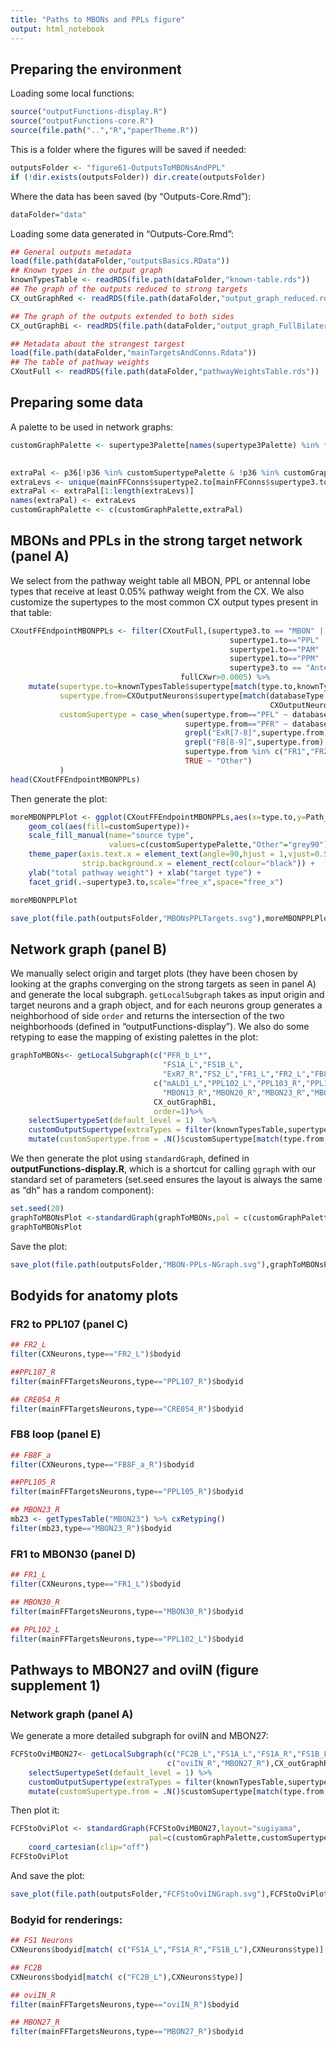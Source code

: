 ```yaml
---
title: "Paths to MBONs and PPLs figure"
output: html_notebook
---
```

## Preparing the environment

Loading some local functions:
```r
source("outputFunctions-display.R")
source("outputFunctions-core.R")
source(file.path("..","R","paperTheme.R"))
```

This is a folder where the figures will be saved if needed:
```r
outputsFolder <- "figure61-OutputsToMBONsAndPPL"
if (!dir.exists(outputsFolder)) dir.create(outputsFolder)
```

Where the data has been saved (by "Outputs-Core.Rmd"):
```r
dataFolder="data"
```

Loading some data generated in "Outputs-Core.Rmd":
```r
## General outputs metadata
load(file.path(dataFolder,"outputsBasics.RData"))
## Known types in the output graph
knownTypesTable <- readRDS(file.path(dataFolder,"known-table.rds"))
## The graph of the outputs reduced to strong targets
CX_outGraphRed <- readRDS(file.path(dataFolder,"output_graph_reduced.rds"))

## The graph of the outputs extended to both sides
CX_outGraphBi <- readRDS(file.path(dataFolder,"output_graph_FullBilateral.rds"))

## Metadata about the strongest targest
load(file.path(dataFolder,"mainTargetsAndConns.Rdata"))
## The table of pathway weights
CXoutFull <- readRDS(file.path(dataFolder,"pathwayWeightsTable.rds"))
```

## Preparing some data
A palette to be used in network graphs:
```r
customGraphPalette <- supertype3Palette[names(supertype3Palette) %in% filter(mainFFConns,
                                                                             Path_weight>0.005)$supertype3.to]

extraPal <- p36[!p36 %in% customSupertypePalette & !p36 %in% customGraphPalette]
extraLevs <- unique(mainFFConns$supertype2.to[mainFFConns$supertype3.to=="Terra incognita"])
extraPal <- extraPal[1:length(extraLevs)]
names(extraPal) <- extraLevs
customGraphPalette <- c(customGraphPalette,extraPal)
```

## MBONs and PPLs in the strong target network (panel A)
We select from the pathway weight table all MBON, PPL or antennal lobe types that receive at least 0.05% pathway weight from the CX. We also customize the supertypes to the most common CX output types present in that table: 
```r
CXoutFFEndpointMBONPPLs <- filter(CXoutFull,(supertype3.to == "MBON" | 
                                                 supertype1.to=="PPL" | 
                                                 supertype1.to=="PAM" | 
                                                 supertype1.to=="PPM" | 
                                                 supertype3.to == "Antennal lobe") & 
                                      fullCXwr>0.0005) %>%
    mutate(supertype.to=knownTypesTable$supertype[match(type.to,knownTypesTable$type)],
           supertype.from=CXOutputNeurons$supertype[match(databaseType.from,
                                                          CXOutputNeurons$databaseType)],
           customSupertype = case_when(supertype.from=="PFL" ~ databaseType.from,
                                       supertype.from=="PFR" ~ databaseType.from,
                                       grepl("ExR[7-8]",supertype.from) ~ as.character(supertype.from),
                                       grepl("FB[8-9]",supertype.from) ~ "FB8-9",
                                       supertype.from %in% c("FR1","FR2","FS1","FS2","FC1") ~ as.character(supertype.from),
                                       TRUE ~ "Other")
           )
head(CXoutFFEndpointMBONPPLs)
```
Then generate the plot:
```r
moreMBONPPLPlot <- ggplot(CXoutFFEndpointMBONPPLs,aes(x=type.to,y=Path_weight)) +
    geom_col(aes(fill=customSupertype))+ 
    scale_fill_manual(name="source type",
                      values=c(customSupertypePalette,"Other"="grey90"))+
    theme_paper(axis.text.x = element_text(angle=90,hjust = 1,vjust=0.5),
                strip.background.x = element_rect(colour="black")) +  
    ylab("total pathway weight") + xlab("target type") + 
    facet_grid(.~supertype3.to,scale="free_x",space="free_x") 

moreMBONPPLPlot
```
```r
save_plot(file.path(outputsFolder,"MBONsPPLTargets.svg"),moreMBONPPLPlot,nrow=0.6,ncol=1)
```

## Network graph (panel B)
We manually select origin and target plots (they have been chosen by looking at the graphs converging on the strong targets as seen in panel A) and generate the local subgraph. `getLocalSubgraph` takes as input origin and target neurons and a graph object, and for each neurons group generates a neighborhood of side `order` and returns the intersection of the two neighborhoods (defined in "outputFunctions-display"). We also do some retyping to ease the mapping of existing palettes in the plot:
```r
graphToMBONs<- getLocalSubgraph(c("PFR_b_L*",
                                  "FS1A_L","FS1B_L",
                                  "ExR7_R","FS2_L","FR1_L","FR2_L","FB8F_a_R"),
                                c("mALD1_L","PPL102_L","PPL103_R","PPL104_R","PPL105_R","PPL107_R",
                                  "MBON13_R","MBON20_R","MBON23_R","MBON27_R","MBON30_R"),
                                CX_outGraphBi,
                                order=1)%>% 
    selectSupertypeSet(default_level = 1)  %>%
    customOutputSupertype(extraTypes = filter(knownTypesTable,supertype != "CX")$type)  %E>% 
    mutate(customSupertype.from = .N()$customSupertype[match(type.from,.N()$type)],weight=weightRelative) %>% filter(weightRelative > 0.005)
```

We then generate the plot using `standardGraph`, defined in **outputFunctions-display.R**, which is a shortcut for calling `ggraph` with our standard set of parameters (set.seed ensures the layout is always the same as "dh" has a random component): 
```r
set.seed(20)
graphToMBONsPlot <-standardGraph(graphToMBONs,pal = c(customGraphPalette,customSupertypePalette), layout="dh")
graphToMBONsPlot
```


Save the plot:
```r
save_plot(file.path(outputsFolder,"MBON-PPLs-NGraph.svg"),graphToMBONsPlot,nrow=1.3,ncol=1.4)
```

## Bodyids for anatomy plots
### FR2 to PPL107 (panel C)
```r
## FR2_L
filter(CXNeurons,type=="FR2_L")$bodyid
```
```r
##PPL107_R
filter(mainFFTargetsNeurons,type=="PPL107_R")$bodyid
```
```r
## CRE054_R
filter(mainFFTargetsNeurons,type=="CRE054_R")$bodyid
```

### FB8 loop (panel E)
```r
## FB8F_a
filter(CXNeurons,type=="FB8F_a_R")$bodyid
```
```r
##PPL105_R
filter(mainFFTargetsNeurons,type=="PPL105_R")$bodyid
```
```r
## MBON23_R
mb23 <- getTypesTable("MBON23") %>% cxRetyping()
filter(mb23,type=="MBON23_R")$bodyid
```

### FR1 to MBON30 (panel D)
```r
## FR1_L
filter(CXNeurons,type=="FR1_L")$bodyid
```
```r
## MBON30_R
filter(mainFFTargetsNeurons,type=="MBON30_R")$bodyid
```
```r
## PPL102_L
filter(mainFFTargetsNeurons,type=="PPL102_L")$bodyid
```

## Pathways to MBON27 and oviIN (figure supplement 1)
### Network graph (panel A)
We generate a more detailed subgraph for oviIN and MBON27:
```r
FCFStoOviMBON27<- getLocalSubgraph(c("FC2B_L","FS1A_L","FS1A_R","FS1B_L","FS1B_R"),
                                   c("oviIN_R","MBON27_R"),CX_outGraphRed,order=1) %>%
    selectSupertypeSet(default_level = 1) %>%
    customOutputSupertype(extraTypes = filter(knownTypesTable,supertype != "CX")$type)  %E>% 
    mutate(customSupertype.from = .N()$customSupertype[match(type.from,.N()$type)]) 
```
Then plot it: 
```r
FCFStoOviPlot <- standardGraph(FCFStoOviMBON27,layout="sugiyama",
                               pal=c(customGraphPalette,customSupertypePalette))+
    coord_cartesian(clip="off") 
FCFStoOviPlot
```
And save the plot:
```r
save_plot(file.path(outputsFolder,"FCFStoOviINGraph.svg"),FCFStoOviPlot,nrow=1,ncol=1.3)
```


### Bodyid for renderings:
```r
## FS1 Neurons
CXNeurons$bodyid[match( c("FS1A_L","FS1A_R","FS1B_L"),CXNeurons$type)]
```
```r
## FC2B
CXNeurons$bodyid[match( c("FC2B_L"),CXNeurons$type)]
```
```r
## oviIN_R
filter(mainFFTargetsNeurons,type=="oviIN_R")$bodyid
```
```r
## MBON27_R
filter(mainFFTargetsNeurons,type=="MBON27_R")$bodyid
```
